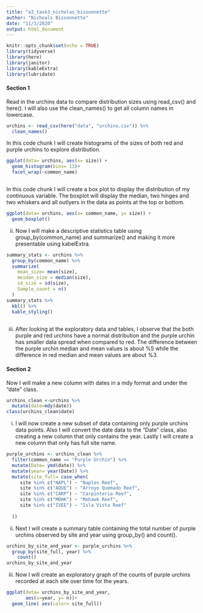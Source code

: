 ```yaml
---
title: "a3_task3_nicholas_bissonnette"
author: "Nichoals Bissonnette"
date: "11/3/2020"
output: html_document
---
```


```r
knitr::opts_chunk$set(echo = TRUE)
library(tidyverse)
library(here)
library(janitor)
library(kableExtra)
library(lubridate)
```

#### Section 1
Read in the urchins data  to compare distribution sizes using read_csv() and here(). I will also use the clean_names() to get all column names in lowercase.  

```r
urchins <- read_csv(here("data", "urchins.csv")) %>% 
  clean_names()

```

In this code chunk I will create histograms of the sizes of both red and purple urchins to explore distribution. 

```r
ggplot(data= urchins, aes(x= size)) +
  geom_histogram(bins= 13)+
  facet_wrap(~common_name)



```

In this code chunk I will create a box plot to display the distribution of my continuous variable. The boxplot will display the median, two hinges and two whiskers and all outlyers in the data as points at the top or bottom. 

```r
ggplot(data= urchins, aes(x= common_name, y= size)) +
  geom_boxplot()
```

ii. Now I will make a descriptive statistics table using group_by(common_name) and summarize() and making it more presentable using kabelExtra.

```r
summary_stats <- urchins %>% 
  group_by(common_name) %>% 
  summarize(
    mean_size= mean(size),
    meidan_size = median(size),
    sd_size = sd(size),
    Sample_count = n()
  )
summary_stats %>% 
  kbl() %>% 
  kable_styling()
  
```

iii. After looking at the exploratory data and tables, I observe that the both purple and red urchins have a normal distribution and the purple urchin has smaller data spread when compared to red. The difference between the purple urchin median and mean values is about %5 while the difference in red median and mean values are about %3. 

#### Section 2
Now I will make a new column with dates in a mdy format and under the "date" class. 
```r
urchins_clean <-urchins %>% 
  mutate(date=mdy(date))
class(urchins_clean$date)
```

i. I will now create a new subset of data containing only purple urchins data points. Also I will convert the date data to the "Date" class, also creating a new column that only contains the year. Lastly I will create a new column that only has full site name. 
```r


purple_urchins <- urchins_clean %>% 
  filter(common_name == "Purple Urchin") %>% 
  mutate(Date= ymd(date)) %>% 
  mutate(year= year(Date)) %>% 
  mutate(site_full= case_when(
     site %in% c("NAPL") ~ "Naples Reef",
     site %in% c("AQUE") ~ "Arroyo Quemado Reef",
     site %in% c("CARP") ~ "Carpinteria Reef",
     site %in% c("MOHK") ~ "Mohawk Reef",
     site %in% c("IVEE") ~ "Isla Vista Reef"
    
  ))
```

ii. Next I will create a summary table containing the total number of purple urchins observed by site and year using group_by() and count().

```r
urchins_by_site_and_year <- purple_urchins %>%
  group_by(site_full, year) %>% 
    count()
urchins_by_site_and_year
```

iii. Now I will create an exploratory graph of the counts of purple urchins recorded at each site over time for the years.

```r
ggplot(data= urchins_by_site_and_year, 
       aes(x=year, y= n))+
  geom_line( aes(color= site_full))
```

